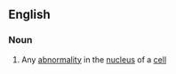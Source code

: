 ==English==

===Noun===
{{wikipedia}}
{{en-noun|dyskaryoses}}

# {{lb|en|cytology}} Any [[abnormality]] in the [[nucleus]] of a [[cell]]